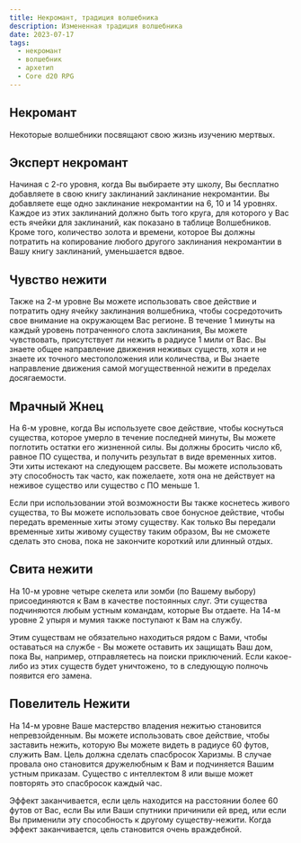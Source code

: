 ```yaml
---
title: Некромант, традиция волшебника
description: Измененная традиция волшебника
date: 2023-07-17
tags:
  - некромант
  - волшебник
  - архетип
  - Core d20 RPG
---
```


## Некромант

Некоторые волшебники посвящают свою жизнь изучению мертвых.

## Эксперт некромант

Начиная с 2-го уровня, когда Вы выбираете эту школу, Вы бесплатно добавляете в свою книгу заклинаний заклинание некромантии. Вы добавляете еще одно заклинание некромантии на 6, 10 и 14 уровнях. Каждое из этих заклинаний должно быть того круга, для которого у Вас есть ячейки для заклинаний, как показано в таблице Волшебников. Кроме того, количество золота и времени, которое Вы должны потратить на копирование любого другого заклинания некромантии в Вашу книгу заклинаний, уменьшается вдвое.

## Чувство нежити

Также на 2-м уровне Вы можете использовать свое действие и потратить одну ячейку заклинания волшебника, чтобы сосредоточить свое внимание на окружающем Вас регионе. В течение 1 минуты на каждый уровень потраченного слота заклинания, Вы можете чувствовать, присутствует ли нежить в радиусе 1 мили от Вас. Вы знаете общее направление движения неживых существ, хотя и не знаете их точного местоположения или количества, и Вы знаете направление движения самой могущественной нежити в пределах досягаемости.

## Мрачный Жнец

На 6-м уровне, когда Вы используете свое действие, чтобы коснуться существа, которое умерло в течение последней минуты, Вы можете поглотить остатки его жизненной силы. Вы должны бросить число к6, равное ПО существа, и получить результат в виде временных хитов. Эти хиты истекают на следующем рассвете. Вы можете использовать эту способность так часто, как пожелаете, хотя она не действует на неживое существо или существо с ПО меньше 1.

Если при использовании этой возможности Вы также коснетесь живого существа, то Вы можете использовать свое бонусное действие, чтобы передать временные хиты этому существу. Как только Вы передали временные хиты живому существу таким образом, Вы не сможете сделать это снова, пока не закончите короткий или длинный отдых.

## Свита нежити

На 10-м уровне четыре скелета или зомби (по Вашему выбору) присоединяются к Вам в качестве постоянных слуг. Эти существа подчиняются любым устным командам, которые Вы отдаете. На 14-м уровне 2 упыря и мумия также поступают к Вам на службу.

Этим существам не обязательно находиться рядом с Вами, чтобы оставаться на службе - Вы можете оставить их защищать Ваш дом, пока Вы, например, отправляетесь на поиски приключений. Если какое-либо из этих существ будет уничтожено, то в следующую полночь появится его замена.

## Повелитель Нежити

На 14-м уровне Ваше мастерство владения нежитью становится непревзойденным. Вы можете использовать свое действие, чтобы заставить нежить, которую Вы можете видеть в радиусе 60 футов, служить Вам. Цель должна сделать спасбросок Харизмы. В случае провала оно становится дружелюбным к Вам и подчиняется Вашим устным приказам. Существо с интеллектом 8 или выше может повторять это спасбросок каждый час.

Эффект заканчивается, если цель находится на расстоянии более 60 футов от Вас, если Вы или Ваши спутники причинили ей вред, или если Вы применили эту способность к другому существу-нежити. Когда эффект заканчивается, цель становится очень враждебной.
